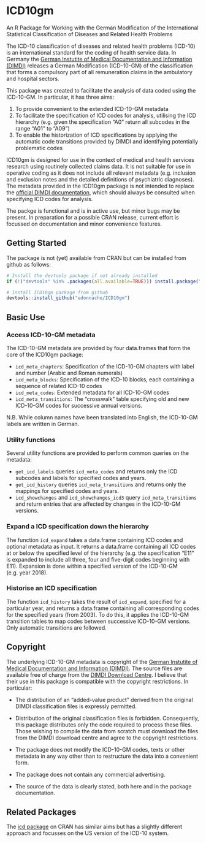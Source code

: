# ICD10gm

An R Package for Working with the German Modification of the International Statistical Classification of Diseases and Related Health Problems

The ICD-10 classification of diseases and related health problems (ICD-10) is an international standard for the coding of health service data. In Germany the [German Instutite of Medical Documentation and Information (DIMDI)](https://www.dimdi.de/static/en/dimdi/index.htm) releases a German Modification (ICD-10-GM) of the classification that forms a compulsory part of all remuneration claims in the ambulatory and hospital sectors.

This package was created to facilitate the analysis of data coded using the ICD-10-GM. In particular, it has three aims:

1. To provide convenient to the extended ICD-10-GM metadata
2. To facilitate the specification of ICD codes for analysis, utilising the ICD hierarchy (e.g. given the specification "A0" return all subcodes in the range "A01" to "A09")
3. To enable the historization of ICD specifications by applying the automatic code transitions provided by DIMDI and identifying potentially problematic codes

ICD10gm is designed for use in the context of medical and health services research using routinely collected claims data. It is not suitable for use in operative coding as it does not include all relevant metadata (e.g. inclusion and exclusion notes and the detailed definitions of psychiatric diagnoses). The metadata provided in the ICD10gm package is not intended to replace the [official DIMDI documentation](https://www.dimdi.de/static/en/klassi/icd-10-gm/index.htm), which should always be consulted when specifying ICD codes for analysis.

The packge is functional and is in active use, but minor bugs may be present. In preparation for a possible CRAN release, current effort is focussed on documentation and minor convenience features.

## Getting Started

The package is not (yet) available from CRAN but can be installed from github as follows:

```r
# Install the devtools package if not already installed
if (!("devtools" %in% .packages(all.available=TRUE))) install.package("devtools")

# Install ICD10gm package from github
devtools::install_github("edonnache/ICD10gm")
```

## Basic Use

### Access ICD-10-GM metadata 

The ICD-10-GM metadata are provided by four data.frames that form the core of the ICD10gm package:

- `icd_meta_chapters`: Specification of the ICD-10-GM chapters with label and number (Arabic and Roman numerals)
- `icd_meta_blocks`: Specification of the ICD-10 blocks, each containing a sequence of related ICD-10 codes
- `icd_meta_codes`: Extended metadata for all ICD-10-GM codes
- `icd_meta_transitions`: The "crosswalk" table specifying old and new ICD-10-GM codes for successive annual versions.

N.B. While column names have been translated into English, the ICD-10-GM labels are written in German.

### Utility functions

Several utility functions are provided to perform common queries on the metadata:

- `get_icd_labels` queries `icd_meta_codes` and returns only the ICD subcodes and labels for specified codes and years.
- `get_icd_history` queries `icd_meta_transitions` and returns only the mappings for specified codes and years.
- `icd_showchanges` and `icd_showchanges_icd3` query `icd_meta_transitions` and return entries that are affected by changes in the ICD-10-GM versions.
 
### Expand a ICD specification down the hierarchy

The function `icd_expand` takes a data.frame containing ICD codes and optional metadata as input. It returns a data.frame containing all ICD codes at or below the specified level of the hierarchy (e.g. the specification "E11" is expanded to include all three, four and five-digit codes beginning with E11). Expansion is done within a specified version of the ICD-10-GM (e.g. year 2018).

### Historise an ICD specification

The function `icd_history` takes the result of `icd_expand`, specified for a particular year, and returns a data.frame containing all corresponding codes for the specified years (from 2003). To do this, it applies the ICD-10-GM transition tables to map codes between successive ICD-10-GM versions. Only automatic transitions are followed.


## Copyright

The underlying ICD-10-GM metadata is copyright of the [German Instutite of Medical Documentation and Information (DIMDI)](https://www.dimdi.de/static/en/dimdi/index.htm). The source files are available free of charge from the [DIMDI Download Centre](http://www.dimdi.de/dynamic/de/klassi/downloadcenter/). I believe that their use in this package is compatible with the copyright restrictions. In particular:

- The distribution of an "added-value product" derived from the original DIMDI classification files is expressly permitted.

- Distribution of the original classification files is forbidden. Consequently, this package distributes only the code required to process these files. Those wishing to compile the data from scratch must download the files from the DIMDI download centre and agree to the copyright restrictions.

- The package does not modify the ICD-10-GM codes, texts or other metadata in any way other than to restructure the data into a convenient form.

- The package does not contain any commercial advertising.

- The source of the data is clearly stated, both here and in the package documentation.



## Related Packages

The [icd package](https://cran.r-project.org/web/packages/icd/) on CRAN has similar aims but has a slightly different approach and focusses on the US version of the ICD-10 system.
